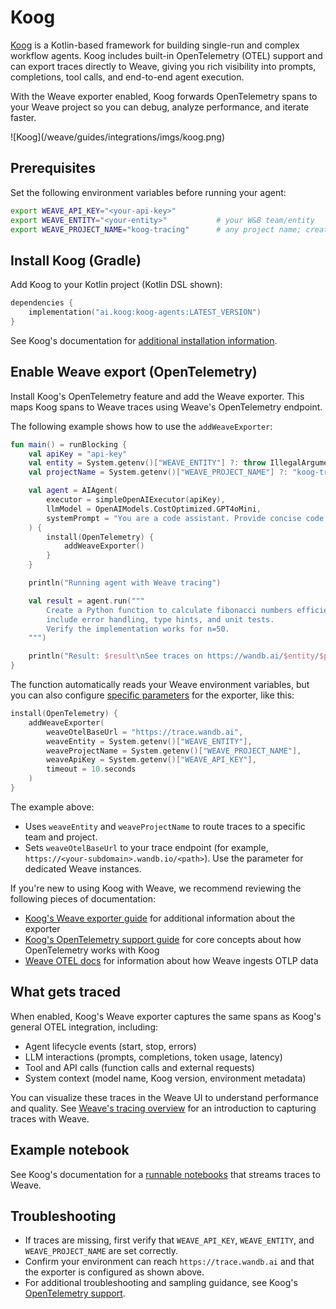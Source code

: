 # Koog

[Koog](https://docs.koog.ai/) is a Kotlin-based framework for building single-run and complex workflow agents. Koog includes built-in OpenTelemetry (OTEL) support and can export traces directly to Weave, giving you rich visibility into prompts, completions, tool calls, and end-to-end agent execution.

With the Weave exporter enabled, Koog forwards OpenTelemetry spans to your Weave project so you can debug, analyze performance, and iterate faster.

<Frame>
![Koog](/weave/guides/integrations/imgs/koog.png)
</Frame>

## Prerequisites

Set the following environment variables before running your agent:

```bash
export WEAVE_API_KEY="<your-api-key>"
export WEAVE_ENTITY="<your-entity>"           # your W&B team/entity
export WEAVE_PROJECT_NAME="koog-tracing"      # any project name; created on first use
```

## Install Koog (Gradle)

Add Koog to your Kotlin project (Kotlin DSL shown):

```kotlin
dependencies {
    implementation("ai.koog:koog-agents:LATEST_VERSION")
}
```

See Koog's documentation for [additional installation information](https://docs.koog.ai/).

## Enable Weave export (OpenTelemetry)

Install Koog's OpenTelemetry feature and add the Weave exporter. This maps Koog spans to Weave traces using Weave's OpenTelemetry endpoint.

The following example shows how to use the `addWeaveExporter`:

```kotlin
fun main() = runBlocking {
    val apiKey = "api-key"
    val entity = System.getenv()["WEAVE_ENTITY"] ?: throw IllegalArgumentException("WEAVE_ENTITY is not set")
    val projectName = System.getenv()["WEAVE_PROJECT_NAME"] ?: "koog-tracing"

    val agent = AIAgent(
        executor = simpleOpenAIExecutor(apiKey),
        llmModel = OpenAIModels.CostOptimized.GPT4oMini,
        systemPrompt = "You are a code assistant. Provide concise code examples."
    ) {
        install(OpenTelemetry) {
            addWeaveExporter()
        }
    }

    println("Running agent with Weave tracing")

    val result = agent.run("""
        Create a Python function to calculate fibonacci numbers efficiently,
        include error handling, type hints, and unit tests.
        Verify the implementation works for n=50.
    """)

    println("Result: $result\nSee traces on https://wandb.ai/$entity/$projectName/weave/traces")
}
```

The function automatically reads your Weave environment variables, but you can also configure [specific parameters](https://api.koog.ai/agents/agents-features/agents-features-opentelemetry/ai.koog.agents.features.opentelemetry.integration.weave/add-weave-exporter.html?query=fun%20OpenTelemetryConfig.addWeaveExporter(weaveOtelBaseUrl:%20String?%20=%20null,%20weaveEntity:%20String?%20=%20null,%20weaveProjectName:%20String?%20=%20null,%20weaveApiKey:%20String?%20=%20null,%20timeout:%20Duration%20=%2010.seconds)) for the exporter, like this:

```kotlin
install(OpenTelemetry) {
    addWeaveExporter(
        weaveOtelBaseUrl = "https://trace.wandb.ai",
        weaveEntity = System.getenv()["WEAVE_ENTITY"],
        weaveProjectName = System.getenv()["WEAVE_PROJECT_NAME"],
        weaveApiKey = System.getenv()["WEAVE_API_KEY"],
        timeout = 10.seconds
    )
}
```

The example above:

- Uses `weaveEntity` and `weaveProjectName` to route traces to a specific team and project.
- Sets `weaveOtelBaseUrl` to your trace endpoint (for example, `https://<your-subdomain>.wandb.io/<path>`). Use the parameter for dedicated Weave instances.

If you're new to using Koog with Weave, we recommend reviewing the following pieces of documentation:
* [Koog's Weave exporter guide](https://docs.koog.ai/opentelemetry-weave-exporter/) for additional information about the exporter
* [Koog's OpenTelemetry support guide](https://docs.koog.ai/opentelemetry-support/) for core concepts about how OpenTelemetry works with Koog
* [Weave OTEL docs](../tracking/otel) for information about how Weave ingests OTLP data

## What gets traced

When enabled, Koog's Weave exporter captures the same spans as Koog's general OTEL integration, including:

- Agent lifecycle events (start, stop, errors)
- LLM interactions (prompts, completions, token usage, latency)
- Tool and API calls (function calls and external requests)
- System context (model name, Koog version, environment metadata)

You can visualize these traces in the Weave UI to understand performance and quality. See [Weave's tracing overview](../tracking/tracing.mdx) for an introduction to capturing traces with Weave.

## Example notebook

See Koog's documentation for a [runnable notebooks](https://docs.koog.ai/examples/Weave/) that streams traces to Weave.

## Troubleshooting

- If traces are missing, first verify that `WEAVE_API_KEY`, `WEAVE_ENTITY`, and `WEAVE_PROJECT_NAME` are set correctly.
- Confirm your environment can reach `https://trace.wandb.ai` and that the exporter is configured as shown above.
- For additional troubleshooting and sampling guidance, see Koog's [OpenTelemetry support](https://docs.koog.ai/opentelemetry-support/).